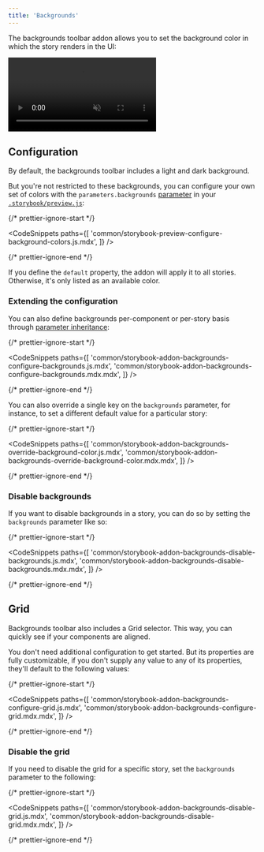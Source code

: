 ```yaml
---
title: 'Backgrounds'
---
```


The backgrounds toolbar addon allows you to set the background color in which the story renders in the UI:

<video autoPlay muted playsInline loop>
  <source
    src="addon-backgrounds-optimized.mp4"
    type="video/mp4"
  />
</video>

## Configuration

By default, the backgrounds toolbar includes a light and dark background.

But you're not restricted to these backgrounds, you can configure your own set of colors with the `parameters.backgrounds` [parameter](../writing-stories/parameters.md) in your [`.storybook/preview.js`](../configure/overview.md#configure-story-rendering):

{/* prettier-ignore-start */}

<CodeSnippets
  paths={[
    'common/storybook-preview-configure-background-colors.js.mdx',
  ]}
/>

{/* prettier-ignore-end */}

If you define the `default` property, the addon will apply it to all stories. Otherwise, it's only listed as an available color.

### Extending the configuration

You can also define backgrounds per-component or per-story basis through [parameter inheritance](../writing-stories/parameters.md#component-parameters):

{/* prettier-ignore-start */}

<CodeSnippets
  paths={[
    'common/storybook-addon-backgrounds-configure-backgrounds.js.mdx',
    'common/storybook-addon-backgrounds-configure-backgrounds.mdx.mdx',
  ]}
/>

{/* prettier-ignore-end */}

You can also override a single key on the `backgrounds` parameter, for instance, to set a different default value for a particular story:

{/* prettier-ignore-start */}

<CodeSnippets
  paths={[
    'common/storybook-addon-backgrounds-override-background-color.js.mdx',
    'common/storybook-addon-backgrounds-override-background-color.mdx.mdx',
  ]}
/>

{/* prettier-ignore-end */}

### Disable backgrounds

If you want to disable backgrounds in a story, you can do so by setting the `backgrounds` parameter like so:

{/* prettier-ignore-start */}

<CodeSnippets
  paths={[
    'common/storybook-addon-backgrounds-disable-backgrounds.js.mdx',
    'common/storybook-addon-backgrounds-disable-backgrounds.mdx.mdx',
  ]}
/>

{/* prettier-ignore-end */}

## Grid

Backgrounds toolbar also includes a Grid selector. This way, you can quickly see if your components are aligned.

You don't need additional configuration to get started. But its properties are fully customizable, if you don't supply any value to any of its properties, they'll default to the following values:

{/* prettier-ignore-start */}

<CodeSnippets
  paths={[
    'common/storybook-addon-backgrounds-configure-grid.js.mdx',
    'common/storybook-addon-backgrounds-configure-grid.mdx.mdx',
  ]}
/>

{/* prettier-ignore-end */}

### Disable the grid

If you need to disable the grid for a specific story, set the `backgrounds` parameter to the following:

{/* prettier-ignore-start */}

<CodeSnippets
  paths={[
    'common/storybook-addon-backgrounds-disable-grid.js.mdx',
    'common/storybook-addon-backgrounds-disable-grid.mdx.mdx',
  ]}
/>

{/* prettier-ignore-end */}
